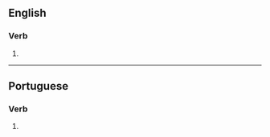 ==English==

===Verb===
{{head|en|verb form}}

# {{en-third-person singular of|democratize}}

----

==Portuguese==

===Verb===
{{head|pt|verb form}}

# {{pt-verb form of|democratizar}}